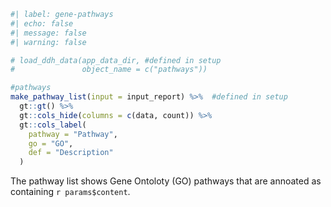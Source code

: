 ```r
#| label: gene-pathways
#| echo: false
#| message: false
#| warning: false

# load_ddh_data(app_data_dir, #defined in setup
#               object_name = c("pathways"))

#pathways
make_pathway_list(input = input_report) %>%  #defined in setup
  gt::gt() %>% 
  gt::cols_hide(columns = c(data, count)) %>% 
  gt::cols_label(
    pathway = "Pathway", 
    go = "GO", 
    def = "Description"
  )

```
  
The pathway list shows Gene Ontoloty (GO) pathways that are annoated as containing `r params$content`.  
